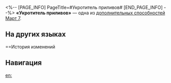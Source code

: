 <%-- [PAGE_INFO]
PageTitle=#Укротитель приливов#
[END_PAGE_INFO] --%>
{{Навык Инфобокс
|Название         = Укротитель приливов
|Изображение      = След Укротитель приливов.png
|Персонаж         = Март 7 (Охота)
|Тип              = Доп. способность
|Возвышение       = 6
|Длительность     = 
|Описание         = После использования усиленной базовой атаки крит. урон Учителя повышается на 60%, а его эффект пробития - на 36% на 2 хода.
|Свойство1        = 
|Масштабирование1 = 
}}
'''«Укротитель приливов»''' — одна из [[дополнительная способность|дополнительных способностей]] [[Март 7]].

==На других языках==
{{На других языках
|en   = Tide Tamer
|zhs  = 斡波
|zht  = 斡波
|ja   = {{Rubi|破浪|はろう}}
|ko   = 파랑
|es   = Domadora de olas
|fr   = Onde de choc de la lame
|ru   = Укротитель приливов
|th   = Tide Tamer
|vi   = Sóng Xoáy
|de   = Gezeitenwechsel
|id   = Tide Tamer
|pt   = Domesticador de Marés
}}

==История изменений
{{История изменений|3.5}}

==Навигация==
{{Навык Навбокс|Март 7 (Охота)}}

[[en:]]